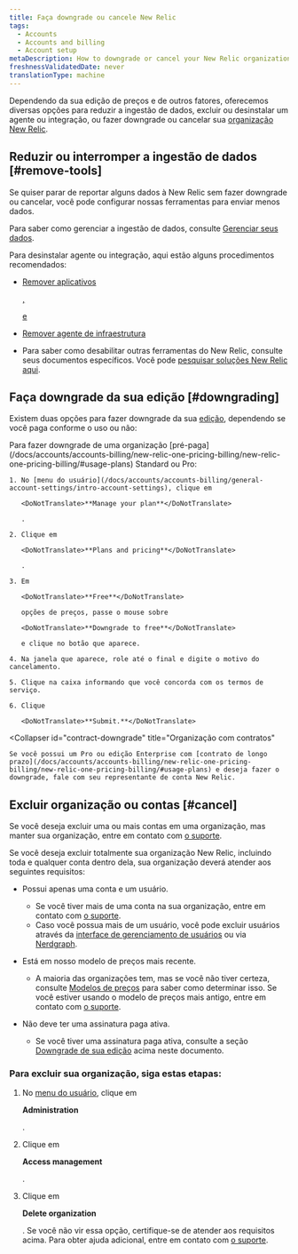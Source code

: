 ```yaml
---
title: Faça downgrade ou cancele New Relic
tags:
  - Accounts
  - Accounts and billing
  - Account setup
metaDescription: How to downgrade or cancel your New Relic organization.
freshnessValidatedDate: never
translationType: machine
---
```


Dependendo da sua edição de preços e de outros fatores, oferecemos diversas opções para reduzir a ingestão de dados, excluir ou desinstalar um agente ou integração, ou fazer downgrade ou cancelar sua [organização New Relic](/docs/accounts/accounts-billing/new-relic-one-pricing-users/new-relic-account-structure).

## Reduzir ou interromper a ingestão de dados [#remove-tools]

Se quiser parar de reportar alguns dados à New Relic sem fazer downgrade ou cancelar, você pode configurar nossas ferramentas para enviar menos dados.

Para saber como gerenciar a ingestão de dados, consulte [Gerenciar seus dados](/docs/telemetry-data-platform/get-data-new-relic/manage-data/manage-your-data).

Para desinstalar agente ou integração, aqui estão alguns procedimentos recomendados:

* [Remover aplicativos ](/docs/apm/new-relic-apm/maintenance/remove-applications-new-relic/)

  <InlinePopover type="apm">[](/docs/apm/new-relic-apm/maintenance/remove-applications-new-relic/)</InlinePopover>

  [, ](/docs/apm/new-relic-apm/maintenance/remove-applications-new-relic/)

  <InlinePopover type="browser">[](/docs/apm/new-relic-apm/maintenance/remove-applications-new-relic/)</InlinePopover>

  [e](/docs/apm/new-relic-apm/maintenance/remove-applications-new-relic/)

  <InlinePopover type="mobile">[](/docs/apm/new-relic-apm/maintenance/remove-applications-new-relic/)</InlinePopover>

* [Remover agente de infraestrutura](/docs/infrastructure/install-infrastructure-agent/update-or-uninstall/uninstall-infrastructure-agent/)

* Para saber como desabilitar outras ferramentas do New Relic, consulte seus documentos específicos. Você pode [pesquisar soluções New Relic aqui](https://newrelic.com/instant-observability/).

## Faça downgrade da sua edição [#downgrading]

Existem duas opções para fazer downgrade da sua [edição](/docs/accounts/accounts-billing/new-relic-one-pricing-billing/new-relic-one-pricing-billing/#editions), dependendo se você paga conforme o uso ou não:

<CollapserGroup>
  <Collapser
    id="payg-downgrade"
    title="Organização pré-paga"
  >
    Para fazer downgrade de uma organização [pré-paga](/docs/accounts/accounts-billing/new-relic-one-pricing-billing/new-relic-one-pricing-billing/#usage-plans) Standard ou Pro:

    1. No [menu do usuário](/docs/accounts/accounts-billing/general-account-settings/intro-account-settings), clique em

       <DoNotTranslate>**Manage your plan**</DoNotTranslate>

       .

    2. Clique em

       <DoNotTranslate>**Plans and pricing**</DoNotTranslate>

       .

    3. Em

       <DoNotTranslate>**Free**</DoNotTranslate>

       opções de preços, passe o mouse sobre

       <DoNotTranslate>**Downgrade to free**</DoNotTranslate>

       e clique no botão que aparece.

    4. Na janela que aparece, role até o final e digite o motivo do cancelamento.

    5. Clique na caixa informando que você concorda com os termos de serviço.

    6. Clique

       <DoNotTranslate>**Submit.**</DoNotTranslate>
  </Collapser>

  <Collapser
    id="contract-downgrade"
    title="Organização com contratos"
  >
    Se você possui um Pro ou edição Enterprise com [contrato de longo prazo](/docs/accounts/accounts-billing/new-relic-one-pricing-billing/new-relic-one-pricing-billing/#usage-plans) e deseja fazer o downgrade, fale com seu representante de conta New Relic.
  </Collapser>
</CollapserGroup>

## Excluir organização ou contas [#cancel]

Se você deseja excluir uma ou mais contas em uma organização, mas manter sua organização, entre em contato com [o suporte](/docs/using-new-relic/welcome-new-relic/get-started/find-help-use-support-portal).

Se você deseja excluir totalmente sua organização New Relic, incluindo toda e qualquer conta dentro dela, sua organização deverá atender aos seguintes requisitos:

* Possui apenas uma conta e um usuário.

  * Se você tiver mais de uma conta na sua organização, entre em contato com [o suporte](/docs/using-new-relic/welcome-new-relic/get-started/find-help-use-support-portal).
  * Caso você possua mais de um usuário, você pode excluir usuários através da [interface de gerenciamento de usuários](/docs/accounts/accounts-billing/new-relic-one-user-management/user-management-ui-and-tasks/#delete-users) ou via [Nerdgraph](/docs/apis/nerdgraph/examples/nerdgraph-manage-users/#delete-users).

* Está em nosso modelo de preços mais recente.

  * A maioria das organizações tem, mas se você não tiver certeza, consulte [Modelos de preços](/docs/accounts/original-accounts-billing/original-product-based-pricing/overview-pricing-models/#determine-pricing) para saber como determinar isso. Se você estiver usando o modelo de preços mais antigo, entre em contato com [o suporte](/docs/using-new-relic/welcome-new-relic/get-started/find-help-use-support-portal).

* Não deve ter uma assinatura paga ativa.

  * Se você tiver uma assinatura paga ativa, consulte a seção [Downgrade de sua edição](#downgrading) acima neste documento.

### Para excluir sua organização, siga estas etapas:

1. No [menu do usuário](/docs/accounts/accounts-billing/general-account-settings/intro-account-settings), clique em

   <DoNotTranslate>**Administration**</DoNotTranslate>

   .

2. Clique em

   <DoNotTranslate>**Access management**</DoNotTranslate>

   .

3. Clique em

   <DoNotTranslate>**Delete organization**</DoNotTranslate>

   . Se você não vir essa opção, certifique-se de atender aos requisitos acima. Para obter ajuda adicional, entre em contato com [o suporte](/docs/using-new-relic/welcome-new-relic/get-started/find-help-use-support-portal).